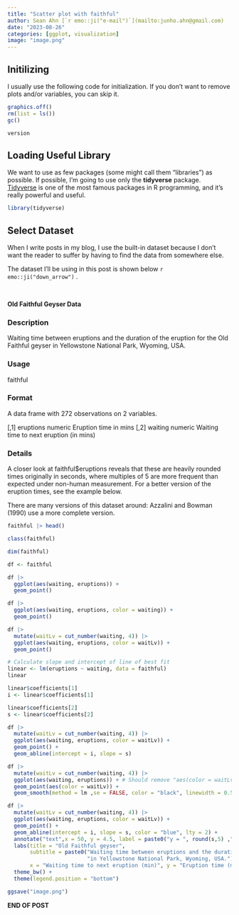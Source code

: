 ```yaml
---
title: "Scatter plot with faithful"
author: Sean Ahn [`r emo::ji("e-mail")`](mailto:junho.ahn@gmail.com)
date: "2023-08-26"
categories: [ggplot, visualization]
image: "image.png"
---
```


## Initilizing

I usually use the following code for initialization. If you don't want to remove plots and/or variables, you can skip it.

```r
graphics.off()
rm(list = ls())
gc()

```

```r
version
```

## Loading Useful Library

We want to use as few packages (some might call them "libraries") as possible. If possible, I'm going to use only the **tidyverse** package. [Tidyverse](https://www.tidyverse.org) is one of the most famous packages in R programming, and it's really powerful and useful.

```r
library(tidyverse)

```

## Select Dataset

When I write posts in my blog, I use the built-in dataset because I don't want the reader to suffer by having to find the data from somewhere else.

The dataset I'll be using in this post is shown below `r emo::ji("down_arrow")` .

<br>

**Old Faithful Geyser Data**

### Description

Waiting time between eruptions and the duration of the eruption for the Old Faithful geyser in Yellowstone National Park, Wyoming, USA.

### Usage

faithful

### Format

A data frame with 272 observations on 2 variables.

[,1]	eruptions	numeric	Eruption time in mins
[,2]	waiting	numeric	Waiting time to next eruption (in mins)

### Details

A closer look at faithful$eruptions reveals that these are heavily rounded times originally in seconds, where multiples of 5 are more frequent than expected under non-human measurement. For a better version of the eruption times, see the example below.

There are many versions of this dataset around: Azzalini and Bowman (1990) use a more complete version.


```r
faithful |> head()

```

```r
class(faithful)

```

```r
dim(faithful)

```


```r
df <- faithful

```

```r
df |> 
  ggplot(aes(waiting, eruptions)) +
  geom_point()
```

```r
df |> 
  ggplot(aes(waiting, eruptions, color = waiting)) +
  geom_point()

```

```r
df |> 
  mutate(waitLv = cut_number(waiting, 4)) |> 
  ggplot(aes(waiting, eruptions, color = waitLv)) +
  geom_point()

```



```r
# Calculate slope and intercept of line of best fit
linear <- lm(eruptions ~ waiting, data = faithful)
linear
```

```r
linear$coefficients[1]
i <- linear$coefficients[1]

```

```r
linear$coefficients[2]
s <- linear$coefficients[2]

```


```r
df |> 
  mutate(waitLv = cut_number(waiting, 4)) |> 
  ggplot(aes(waiting, eruptions, color = waitLv)) +
  geom_point() +
  geom_abline(intercept = i, slope = s)

```

```r
df |> 
  mutate(waitLv = cut_number(waiting, 4)) |> 
  ggplot(aes(waiting, eruptions)) + # Should remove "aes(color = waitLv)" in ggplot()
  geom_point(aes(color = waitLv)) +
  geom_smooth(method = lm ,se = FALSE, color = "black", linewidth = 0.5) # BUT!! to extract equation you should using "lm()"

```



```r
df |> 
  mutate(waitLv = cut_number(waiting, 4)) |> 
  ggplot(aes(waiting, eruptions, color = waitLv)) +
  geom_point() +
  geom_abline(intercept = i, slope = s, color = "blue", lty = 2) +
  annotate("text",x = 50, y = 4.5, label = paste0("y = ", round(s,5) ,"x +",round(i,5))) +
  labs(title = "Old Faithful geyser",
       subtitle = paste0("Waiting time between eruptions and the duration of the eruption for the Old Faithful geyser","\n",
                         "in Yellowstone National Park, Wyoming, USA."),
       x = "Waiting time to next eruption (min)", y = "Eruption time (min)", color = "Lv. of Wating Time") +
  theme_bw() +
  theme(legend.position = "bottom")

```


```r
ggsave("image.png")
```

<div class="right">
__END OF POST__
</div>